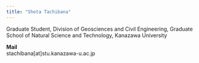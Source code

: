 ```yaml
---
title: "Shota Tachibana"
---
```

Graduate Student, Division of Geosciences and Civil Engineering, Graduate School of Natural Science and Technology, Kanazawa University

**Mail**  
stachibana[at]stu.kanazawa-u.ac.jp
